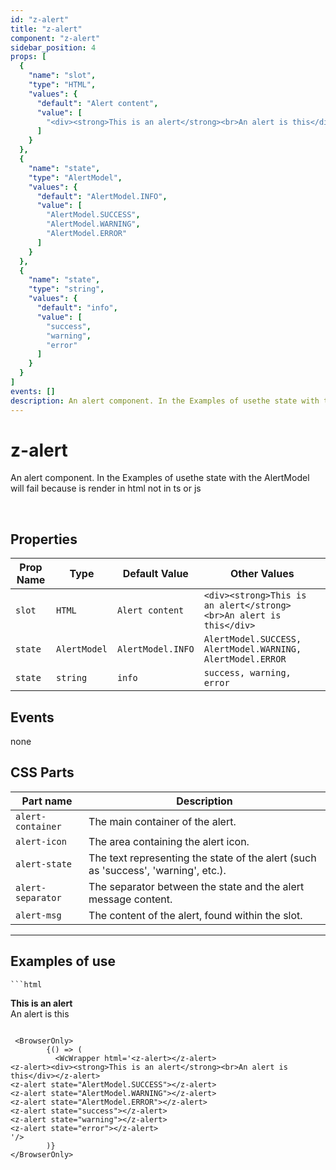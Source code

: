 ```yaml
--- 
id: "z-alert"
title: "z-alert"
component: "z-alert"
sidebar_position: 4
props: [
  {
    "name": "slot",
    "type": "HTML",
    "values": {
      "default": "Alert content",
      "value": [
        "<div><strong>This is an alert</strong><br>An alert is this</div>"
      ]
    }
  },
  {
    "name": "state",
    "type": "AlertModel",
    "values": {
      "default": "AlertModel.INFO",
      "value": [
        "AlertModel.SUCCESS",
        "AlertModel.WARNING",
        "AlertModel.ERROR"
      ]
    }
  },
  {
    "name": "state",
    "type": "string",
    "values": {
      "default": "info",
      "value": [
        "success",
        "warning",
        "error"
      ]
    }
  }
]
events: []
description: An alert component. In the Examples of usethe state with the AlertModel will fail because is render in html not in ts or js 
--- 
```



# z-alert

<Translate>An alert component. In the Examples of usethe state with the AlertModel will fail because is render in html not in ts or js</Translate>


<br/>

## Properties

| <Translate>Prop Name</Translate>   | <Translate>Type</Translate>   | <Translate>Default Value</Translate>  | <Translate>Other Values</Translate>                    |
|-------------|--------|----------------|---------------------------------|
| `slot` | `HTML` | `Alert content` | `<div><strong>This is an alert</strong><br>An alert is this</div>` |
| `state` | `AlertModel` | `AlertModel.INFO` | `AlertModel.SUCCESS, AlertModel.WARNING, AlertModel.ERROR` |
| `state` | `string` | `info` | `success, warning, error` |

## <Translate>Events</Translate>
<Translate>none</Translate>

## CSS Parts


| <Translate>Part name</Translate>  | <Translate>Description</Translate>                             | 
|--------------|-----------------------------------------|
| `alert-container` | The main container of the alert. | 
| `alert-icon` | The area containing the alert icon. | 
| `alert-state` | The text representing the state of the alert (such as 'success', 'warning', etc.). | 
| `alert-separator` | The separator between the state and the alert message content. | 
| `alert-msg` | The content of the alert, found within the slot. | 

--- 

## <Translate>Examples of use</Translate>



    ```html
<z-alert></z-alert>
<z-alert><div><strong>This is an alert</strong><br>An alert is this</div></z-alert>
<z-alert state="AlertModel.SUCCESS"></z-alert>
<z-alert state="AlertModel.WARNING"></z-alert>
<z-alert state="AlertModel.ERROR"></z-alert>
<z-alert state="success"></z-alert>
<z-alert state="warning"></z-alert>
<z-alert state="error"></z-alert>

```

 <BrowserOnly>
        {() => (
          <WcWrapper html='<z-alert></z-alert>
<z-alert><div><strong>This is an alert</strong><br>An alert is this</div></z-alert>
<z-alert state="AlertModel.SUCCESS"></z-alert>
<z-alert state="AlertModel.WARNING"></z-alert>
<z-alert state="AlertModel.ERROR"></z-alert>
<z-alert state="success"></z-alert>
<z-alert state="warning"></z-alert>
<z-alert state="error"></z-alert>
'/>
        )}
</BrowserOnly>

  

